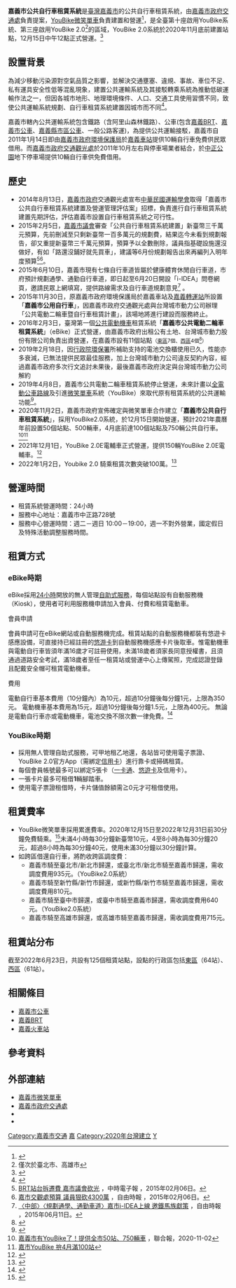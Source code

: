 {{Infobox Public transit
|name = 嘉義市公共自行車租賃系統<br>YouBike微笑單車
<!-- 注释：|image  = YouBike.svg -->
|imagesize = 
|caption =
|locale = {{flagicon|TWN}} [[嘉義市|嘉義市]]
|transit_type =  [[公共自行車|公共自行車]]
|began_operation = 2016年2月3日（嘉e-bike）<br>2020年12月15日（YouBike 2.0）<br>2021年12月1日（YouBike 2.0E）
|ended_operation = 2019年4月8日（嘉e-bike）
|system_length = 
|lines =
|vehicles = 
|stations = 125站 <br>約950輛 <small>（YouBike 2.0）</small><br> 約150輛 <small>（YouBike 2.0E）</small><br><small>（截至2022年5月27日）</small>
|website = [https://www.youbike.com.tw/region/chiayi/ www.youbike.com.tw/region/chiayi/]
|ridership =
|track_gauge =
|reporting marks =
|operator = [[嘉義市政府交通處|嘉義市政府交通處]]（負責提案）<br>[[YouBike微笑單車|YouBike微笑單車]]（負責建置和營運）
|owner = [[嘉義市政府交通處|嘉義市政府交通處]]
}}
'''嘉義市公共自行車租賃系統'''是[[臺灣|臺灣]][[嘉義市|嘉義市]]的公共自行車租賃系統，由[[嘉義市政府交通處|嘉義市政府交通處]]負責提案，[[YouBike微笑單車|YouBike微笑單車]]負責建置和營運<ref>{{Cite web |url=https://www.chinatimes.com/realtimenews/20201102002483-260421 |title=嘉義市引進750輛YouBike 2.0 悠遊卡、掃QRcode就騎上街 |accessdate=2020-11-02 |archive-date=2020-11-18 |archive-url=https://web.archive.org/web/20201118210027/https://www.chinatimes.com/realtimenews/20201102002483-260421 |dead-url=no }}</ref>，是全臺第十座啟用YouBike系統、第三座啟用YouBike 2.0<ref>僅次於臺北市、高雄市</ref>的區域，YouBike 2.0系統於2020年11月底前建置站點，12月15日中午12點正式營運。<ref>{{Cite web |url=https://udn.com/news/story/7326/4982328 |title=嘉義市有YouBike了！提供全市50站、750輛車 |accessdate=2020-11-02 |archive-date=2020-12-21 |archive-url=https://web.archive.org/web/20201221154531/https://udn.com/news/story/7326/4982328 |dead-url=no }}</ref>

==設置背景==
為減少移動污染源對空氣品質之影響，並解決交通壅塞、違規、事故、車位不足、私有運具安全性低等混亂現象，建置公共運輸系統及其接駁轉乘系統為推動低碳運輸作法之一，但因各城市地形、地理環境條件、人口、交通工具使用習慣不同，致使公共運輸系統規劃、自行車租賃系統建置因城市而不同<ref>{{cite web |title=推動租賃車輛電動化 - 嘉義市 |url=https://lcss.epa.gov.tw/LcssViewPage/Responsive/PrjDetail.aspx?WikiPrjMain_Id=9C5B966ADAFCCF53 |publisher=行政院環境保護署 |accessdate=2018-11-19 |archive-date=2019-06-08 |archive-url=https://web.archive.org/web/20190608102736/https://lcss.epa.gov.tw/LcssViewPage/Responsive/PrjDetail.aspx?WikiPrjMain_Id=9C5B966ADAFCCF53 |dead-url=no }}</ref>。

嘉義市轄內公共運輸系統包含鐵路（含阿里山森林鐵路）、公車(包含[[嘉義BRT|嘉義BRT]]、[[嘉義市公車|嘉義市公車]]、[[嘉義縣市區公車|嘉義縣市區公車]]、一般公路客運)，為提供公共運輸接駁，嘉義市自2011年1月14日即由[[嘉義市政府環境保護局|嘉義市政府環境保護局]]於[[嘉義車站|嘉義車站]]提供10輛自行車免費供民眾借用。而[[嘉義市政府交通觀光處|嘉義市政府交通觀光處]]於2011年10月左右與停車場業者結合，於[[中正公園_(嘉義市)|中正公園]]地下停車場提供10輛自行車供免費借用。

== 歷史 ==
*2014年8月13日，[[嘉義市政府|嘉義市政府]]交通觀光處宣布[[中華民國運輸學會|中華民國運輸學會]]取得「嘉義市公共自行車租賃系統建置及營運管理評估案」招標，負責進行自行車租賃系統建置先期評估，評估嘉義市設置自行車租賃系統之可行性。
*2015年2月5日，[[嘉義市議會|嘉義市議會]]審查「公共自行車租賃系統建置」新臺幣三千萬元預算，先前刪減至只剩新臺幣一百多萬元的規劃費，結果迄今未看到規劃報告，卻又重提新臺幣三千萬元預算，預算予以全數刪除，議員指基礎設施還沒做好，有如「路還沒鋪好就先買車」，建議等6月份規劃報告出來再編列入明年度預算<ref>[http://www.chinatimes.com/newspapers/20150206000682-260107 BRT站台拆遷費 嘉市議會砍光] {{Wayback|url=http://www.chinatimes.com/newspapers/20150206000682-260107 |date=20190612203259 }}，中時電子報 ，2015年02月06日。</ref><ref>[http://news.ltn.com.tw/news/local/paper/853646 嘉市交觀處預算 議員狠砍4300萬] {{Wayback|url=http://news.ltn.com.tw/news/local/paper/853646 |date=20190629015009 }}，自由時報 ，2015年02月06日。</ref>。
*2015年6月10日，嘉義市現有七條自行車道皆屬於健康體育休閒自行車道，市府預計規劃通學、通勤自行車道，即日起至6月20日開設「i-IDEA」問卷網頁，邀請民眾上網填寫，提供路線需求及自行車道規劃意見<ref>[http://m.ltn.com.tw/news/local/paper/888248 〈中部〉〈規劃通學、通勤車道〉嘉市i-IDEA上線 邀鐵馬族獻策] {{Wayback|url=http://m.ltn.com.tw/news/local/paper/888248 |date=20190618035049 }}，自由時報 ，2015年06月11日。</ref> 。
*2015年11月30日，原嘉義市政府環境保護局於嘉義車站及[[嘉義轉運站|嘉義轉運站]]所設置「'''嘉義市公用自行車'''」，因嘉義市政府交通觀光處與台灣城市動力公司辦理「公共電動二輪車暨自行車租賃計畫」，該場地將進行建設而服務終止。
*2016年2月3日，臺灣第一個[[公共自行車|公共]][[電動機車|電動機車]]租賃系統「'''嘉義市公共電動二輪車租賃系統'''」（eBike）正式營運，由嘉義市政府出租公有土地、台灣城市動力股份有限公司負責出資營運，在嘉義市設有11個站點<small>（[[東區_(嘉義市)|東區]]7個、[[西區_(嘉義市)|西區]]4個<ref name="租賃站點">{{cite web|url=http://ebike.citypower.com.tw/station_list.php|title=http://ebike.citypower.com.tw/ 租賃站點列表|accessdate=2016-04-08|archive-url=https://web.archive.org/web/20170504054941/http://ebike.citypower.com.tw/station_list.php|archive-date=2017-05-04|dead-url=yes}}</ref>）</small>
*2019年2月18日，因[[行政院環保署|行政院環保署]]所補助支持的電池交換櫃使用已久，性能亦多衰減，已無法提供民眾最佳服務，加上台灣城市動力公司違反契約內容，經過嘉義市政府多次行文追討未果後，最後嘉義市政府決定與台灣城市動力公司解約
*2019年4月8日，嘉義市公共電動二輪車租賃系統停止營運，未來計畫以[[嘉義市公車|全電動公車路線]]及引進[[微笑單車|微笑單車]]系統（YouBike）來取代原有租賃系統的公共運輸功能<ref>{{cite web |title=嘉義市政府終止與台灣城市動力股份有限公司合約 |url=https://traffic.chiayi.gov.tw/show_news.aspx?id=57429&fbclid=IwAR1IqLjqKoJjfLU_JnGYd2OvKOid1OhniXYDdAZGzkjrBEA0hKBmWwPQm-w |publisher=嘉義市政府交通局 |accessdate=2019-03-19 |archive-date=2019-06-09 |archive-url=https://web.archive.org/web/20190609050638/https://traffic.chiayi.gov.tw/show_news.aspx?id=57429&fbclid=IwAR1IqLjqKoJjfLU_JnGYd2OvKOid1OhniXYDdAZGzkjrBEA0hKBmWwPQm-w |dead-url=no }}</ref>。
*2020年11月2日，嘉義市政府宣佈確定與微笑單車合作建立「'''嘉義市公共自行車租賃系統'''」，採用YouBike2.0系統，於12月15日開始營運，預計2021年農曆年前設置50個站點、500輛車，4月底前達100個站點及750輛公共自行車。<ref>[https://udn.com/news/amp/story/7326/4982328 嘉義市有YouBike了！提供全市50站、750輛車] {{Wayback|url=https://udn.com/news/amp/story/7326/4982328 |date=20201221154613 }}，聯合報，2020-11-02</ref><ref>[https://udn.com/news/story/7326/5124486 嘉市YouBike 拚4月滿100站]</ref>
*2021年12月1日，YouBike 2.0E電輔車正式營運，提供150輛YouBike 2.0E電輔車。<ref>{{Cite web |url=https://udn.com/news/story/7326/5930380 |title=超省力！YouBike電動輔助車在嘉義市首發 前半小時10元 |access-date=2021-12-01 |archive-date=2021-12-02 |archive-url=https://web.archive.org/web/20211202075355/https://udn.com/news/story/7326/5930380 |dead-url=no }}</ref>
*2022年1月2日，Youbike 2.0 騎乘租賃次數突破100萬。<ref>{{Cite web |url=https://udn.com/news/story/7326/6011443 |title=嘉市男大生看設計展 成YouBike第100萬幸運兒 |access-date=2022-01-06 |archive-date=2022-01-27 |archive-url=https://web.archive.org/web/20220127194040/https://udn.com/news/story/7326/6011443 |dead-url=no }}</ref>

== 營運時間 ==
* 租賃系統營運時間：24小時
* 服務中心地址：嘉義市中正路728號
* 服務中心營運時間：週二－週日 10:00－19:00，週一不對外營業，國定假日及特殊活動調整服務時間。

==租賃方式==
=== eBike時期 ===
eBike採用[[二十四小時制|24小時]]開放的無人管理[[自助结帐系统|自助式服務]]，每個站點設有自動服務機（Kiosk），使用者可利用服務機申請加入會員、付費和租賃電動車。
;會員申請
會員申請可在eBike網站或自動服務機完成。租賃站點的自動服務機都裝有悠遊卡感應設備，可直接持已經註冊的[[悠游卡|悠游卡]]到自動服務機感應卡片後取車。惟電動機車與電動自行車皆須年滿16歲才可註冊使用，未滿18歲者須家長同意授權書，且須通過道路安全考試，滿18歲者至任一租賃站或營運中心上傳駕照，完成認證登錄且配戴安全帽可租賃電動機車。
;費用
電動自行車基本費用（10分鐘內）為10元，超過10分鐘後每分鐘1元，上限為350元。
電動機車基本費用為15元，超過10分鐘後每分鐘1.5元，上限為400元。
無論是電動自行車亦或電動機車，電池交換不限次數一律免費。<ref name="費率">{{cite web |url= http://ebike.citypower.com.tw/news_content.php?id=20 |title= ebike.citypower.com.tw 最新公告 |accessdate= 2016-02-23 |archive-url= https://web.archive.org/web/20161010213656/http://ebike.citypower.com.tw/news_content.php?id=20 |archive-date= 2016-10-10 |dead-url= yes }}</ref>
=== YouBike時期 ===
* 採用無人管理自助式服務，可甲地租乙地還，各站皆可使用電子票證、YouBike 2.0官方App（需綁定[[信用卡|信用卡]]）進行靠卡或掃碼租賃。
* 每個會員帳號最多可以綁定5張卡（[[一卡通_(台灣)|一卡通]]、[[悠遊卡|悠遊卡]]及信用卡）。
* 一張卡片最多可租借'''1'''輛腳踏車。
* 使用電子票證租借時，卡片儲值餘額需≧0元才可租借使用。
== 租賃費率 ==
* YouBike微笑單車採用累進費率。2020年12月15日至2022年12月31日前30分鐘免費騎乘。<ref>{{Cite web |url=https://udn.com/news/story/7326/5335787 |title=嘉義市YouBike 前30分鐘免費延長至6月底將設滿100站 |access-date=2021-03-22 |archive-date=2021-04-03 |archive-url=https://web.archive.org/web/20210403172003/https://udn.com/news/story/7326/5335787 |dead-url=no }}</ref>未滿4小時每30分鐘新臺幣10元，4至8小時為每30分鐘20元，超過8小時為每30分鐘40元，使用未滿30分鐘以30分鐘計算。
* 如跨區借還自行車，將酌收跨區調度費：
** 嘉義市騎至臺北市/新北市歸還，或臺北市/新北市騎至嘉義市歸還，需收調度費用935元。（YouBike2.0系統）
** 嘉義市騎至新竹縣/新竹市歸還，或新竹縣/新竹市騎至嘉義市歸還，需收調度費用810元。
** 嘉義市騎至臺中市歸還，或臺中市騎至嘉義市歸還，需收調度費用640元。（YouBike2.0系統）
** 嘉義市騎至高雄市歸還，或高雄市騎至嘉義市歸還，需收調度費用715元。

==租賃站分布==
{{main|嘉義市公共自行車租賃系統站點列表}}

截至2022年6月23日，共設有125個租賃站點，設點的行政區包括[[東區_(嘉義市)|東區]]（64站）、[[西區_(嘉義市)|西區]]（61站）。

==相關條目==
*[[嘉義市公車|嘉義市公車]]
*[[嘉義BRT|嘉義BRT]]
*[[嘉義火車站|嘉義火車站]]

==參考資料==
{{reflist|2}}

==外部連結==
*[https://www.youbike.com.tw/region/chiayi/ 嘉義市微笑單車]
*[https://traffic.chiayi.gov.tw/ 嘉義市政府交通處]{{Wayback|url=https://traffic.chiayi.gov.tw/ |date=20200924203649 }}
*{{Facebook|YouBike.Chiayi.tw|YouBike嘉義粉絲團}}
*{{Facebook|嘉義市政府交通處-107245296048257|嘉義市政府交通處}}

{{臺灣公共自行車}}
{{悠遊卡}}
{{一卡通}}

[[Category:嘉義市交通|Category:嘉義市交通]]
[[Category:臺灣公共自行車|嘉]]
[[Category:2020年台灣建立|Category:2020年台灣建立]]
[[Category:巨大集團|Y]]